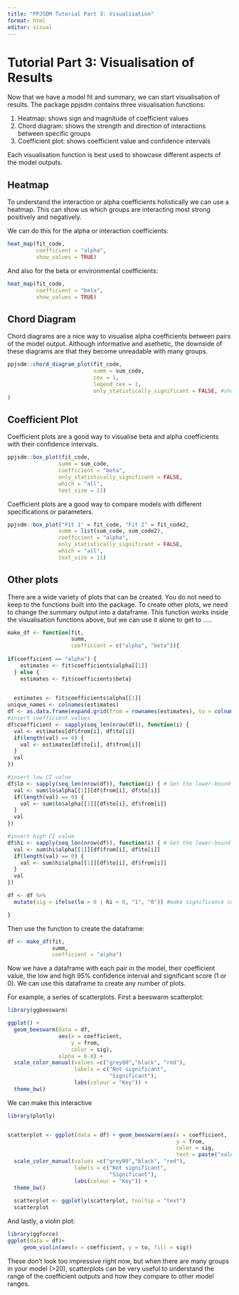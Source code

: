 ```yaml
---
title: "PPJSDM Tutorial Part 3: Visualisation"
format: html
editor: visual
---
```


# Tutorial Part 3: Visualisation of Results

Now that we have a model fit and summary, we can start visualisation of results. The package ppjsdm contains three visualisation functions:

1.  Heatmap: shows sign and magnitude of coefficient values
2.  Chord diagram: shows the strength and direction of interactions between specific groups
3.  Coefficient plot: shows coefficient value and confidence intervals

Each visualisation function is best used to showcase different aspects of the model outputs.

## Heatmap

To understand the interaction or alpha coefficients holistically we can use a heatmap. This can show us which groups are interacting most strong positively and negatively.

We can do this for the alpha or interaction coefficients:

```r
heat_map(fit_code, 
         coefficient = "alpha", 
         show_values = TRUE)
```

And also for the beta or environmental coefficients:

```r
heat_map(fit_code, 
         coefficient = "beta", 
         show_values = TRUE) 
```

## Chord Diagram

Chord diagrams are a nice way to visualise alpha coefficients between pairs of the model output. Although informative and asethetic, the downside of these diagrams are that they become unreadable with many groups.

```r
ppjsdm::chord_diagram_plot(fit_code,
                           summ = sum_code,
                           cex = 1, 
                           legend_cex = 1,
                           only_statistically_significant = FALSE, #show non-significant coefs
) 
```

## Coefficient Plot

Coefficient plots are a good way to visualise beta and alpha coefficients with their confidence intervals.

```r
ppjsdm::box_plot(fit_code, 
                summ = sum_code, 
                coefficient = "beta", 
                only_statistically_significant = FALSE, 
                which = "all", 
                text_size = 11)
```

Coefficient plots are a good way to compare models with different specifications or parameters.

```r
ppjsdm::box_plot("Fit 1" = fit_code, "Fit 2" = fit_code2, 
                summ = list(sum_code, sum_code2),  
                coefficient = "alpha", 
                only_statistically_significant = FALSE, 
                which = "all", 
                text_size = 11)
```

## Other plots

There are a wide variety of plots that can be created. You do not need to keep to the functions built into the package. To create other plots, we need to change the summary output into a dataframe. This function works inside the visualisation functions above, but we can use it alone to get to .....

```r
make_df <- function(fit, 
                    summ, 
                    coefficient = c("alpha", "beta")){
  
if(coefficient == "alpha") {
    estimates <- fit$coefficients$alpha[[1]]
  } else {
    estimates <- fit$coefficients$beta}

  
  estimates <- fit$coefficients$alpha[[1]]
unique_names <- colnames(estimates)
df <- as.data.frame(expand.grid(from = rownames(estimates), to = colnames(estimates)))
#insert coefficient values
df$coefficient <- sapply(seq_len(nrow(df)), function(i) {
  val <- estimates[df$from[i], df$to[i]]
  if(length(val) == 0) {
    val <- estimates[df$to[i], df$from[i]]
  }
  val
})

#insert low CI value 
df$lo <- sapply(seq_len(nrow(df)), function(i) { # Get the lower-bound of the CIs
  val <- sum$lo$alpha[[1]][df$from[i], df$to[i]]
  if(length(val) == 0) {
    val <- sum$lo$alpha[[1]][df$to[i], df$from[i]]
  }
  val
})

#insert high CI value 
df$hi <- sapply(seq_len(nrow(df)), function(i) { # Get the lower-bound of the CIs
  val <- sum$hi$alpha[[1]][df$from[i], df$to[i]]
  if(length(val) == 0) {
    val <- sum$hi$alpha[[1]][df$to[i], df$from[i]]
  }
  val
})

df <- df %>% 
  mutate(sig = ifelse(lo > 0 | hi < 0, "1", "0")) #make significance column, 1 = significant, 0 = not significant 

}
```

Then use the function to create the dataframe:

```r
df <- make_df(fit, 
              summ, 
              coefficient = "alpha")
```

Now we have a dataframe with each pair in the model, their coefficient value, the low and high 95% confidence interval and significant score (1 or 0). We can use this dataframe to create any number of plots.

For example, a series of scatterplots. First a beeswarm scatterplot:

```r
library(ggbeeswarm)

ggplot() +
  geom_beeswarm(data = df, 
                aes(x = coefficient, 
                    y = from, 
                    color = sig), 
                alpha = 0.8) +
  scale_color_manual(values =c("grey80","black", "red"),
                     labels = c("Not significant", 
                                "Significant"), 
                     labs(colour = "Key")) +
  theme_bw()

```

We can make this interactive

```r
library(plotly)


scatterplot <- ggplot(data = df) + geom_beeswarm(aes(x = coefficient, 
                                                     y = from, 
                                                     color = sig, 
                                                     text = paste("value:", coefficient, "<br>","from", from, "<br>", "to" , to)), alpha = 0.8) +
  scale_color_manual(values =c("grey80","black", "red"),  
                     labels = c("Not significant",
                                "Significant"), 
                     labs(colour = "Key")) +
  theme_bw()
  
  scatterplot <- ggplotly(scatterplot, tooltip = "text")
  scatterplot
```

And lastly, a violin plot:

```r
library(ggforce)
ggplot(data = df)+
     geom_violin(aes(x = coefficient, y = to, fill = sig))

```

These don't look too impressive right now, but when there are many groups in your model (\>20), scatterplots can be very useful to understand the range of the coefficient outputs and how they compare to other model ranges.
